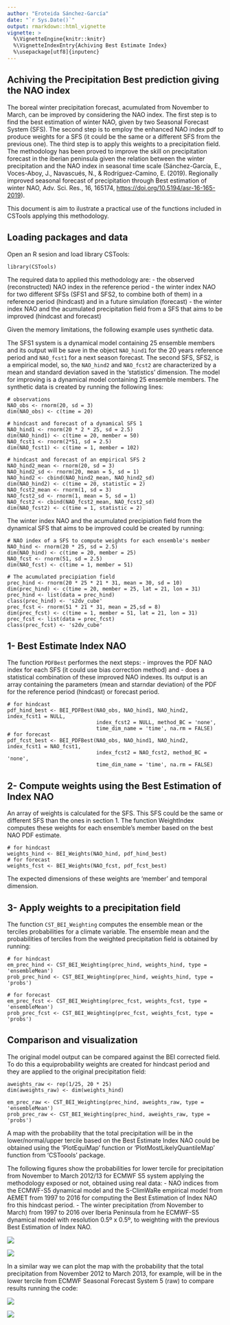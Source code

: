 ---
author: "Eroteida Sánchez-García"
date: "`r Sys.Date()`"
output: rmarkdown::html_vignette
vignette: >
  %\VignetteEngine{knitr::knitr}
  %\VignetteIndexEntry{Achiving Best Estimate Index}
  %\usepackage[utf8]{inputenc}
---

Achiving the Precipitation Best prediction giving the NAO index
-------------------------------------------------------------------

The boreal winter precipitation forecast, acumulated from November to March, can be improved by considering the NAO index. The first step is to find the best estimation of winter NAO, given by two Seasonal Forecast System (SFS). The second step is to employ the enhanced NAO index pdf to produce weights for a SFS (it could be the same or a different SFS from the previous one). The third step is to apply this weights to a precipitation field. The methodology has been proved to improve the skill on precipitation forecast in the iberian peninsula given the relation between the winter precipitation and the NAO index in seasonal time scale (Sánchez-García, E., Voces-Aboy, J., Navascués, N., & Rodríguez-Camino, E. (2019). Regionally improved seasonal forecast of precipitation through Best estimation of winter NAO, Adv. Sci. Res., 16, 165174, <https://doi.org/10.5194/asr-16-165-2019>).

This document is aim to ilustrate a practical use of the functions included in CSTools applying this methodology.


## Loading packages and data

Open an R sesion and load library CSTools:

```
library(CSTools)
```
The required data to applied this methodology are:
- the observed (reconstructed) NAO index in the reference period
- the winter index NAO for two different SFSs (SFS1 and SFS2, to combine both of them) in a reference period (hindcast) and in a future simulation (forecast)
- the winter index NAO and the acumulated precipitation field from a SFS that aims to be improved (hindcast and forecast)

Given the memory limitations, the following example uses synthetic data.

The SFS1 system is a dynamical model containing 25 ensemble members and its output will be save in the object `NAO_hind1` for the 20 years reference period and `NAO_fcst1` for a next season forecast.
The second SFS, SFS2, is a empirical model, so, the `NAO_hind2` and `NAO_fcst2` are characterized by a mean and standard deviation saved in the 'statistics' dimension.
The model for improving is a dynamical model containing 25 ensemble members.
The synthetic data is created by running the following lines:


```
# observations
NAO_obs <- rnorm(20, sd = 3) 
dim(NAO_obs) <- c(time = 20)

# hindcast and forecast of a dynamical SFS 1
NAO_hind1 <- rnorm(20 * 2 * 25, sd = 2.5) 
dim(NAO_hind1) <- c(time = 20, member = 50)
NAO_fcst1 <- rnorm(2*51, sd = 2.5) 
dim(NAO_fcst1) <- c(time = 1, member = 102)

# hindcast and forecast of an empirical SFS 2 
NAO_hind2_mean <- rnorm(20, sd = 3) 
NAO_hind2_sd <- rnorm(20, mean = 5, sd = 1) 
NAO_hind2 <- cbind(NAO_hind2_mean, NAO_hind2_sd) 
dim(NAO_hind2) <- c(time = 20, statistic = 2)
NAO_fcst2_mean <- rnorm(1, sd = 3) 
NAO_fcst2_sd <- rnorm(1, mean = 5, sd = 1) 
NAO_fcst2 <- cbind(NAO_fcst2_mean, NAO_fcst2_sd) 
dim(NAO_fcst2) <- c(time = 1, statistic = 2)

```

The winter index NAO and the acumulated precipiation field from the dynamical SFS that aims to be improved could be created by running:

```
# NAO index of a SFS to compute weights for each ensemble's member 
NAO_hind <- rnorm(20 * 25, sd = 2.5) 
dim(NAO_hind) <- c(time = 20, member = 25)
NAO_fcst <- rnorm(51, sd = 2.5) 
dim(NAO_fcst) <- c(time = 1, member = 51)

# The acumulated precipiation field
prec_hind <- rnorm(20 * 25 * 21 * 31, mean = 30, sd = 10) 
dim(prec_hind) <- c(time = 20, member = 25, lat = 21, lon = 31)
prec_hind <- list(data = prec_hind)
class(prec_hind) <- 's2dv_cube'
prec_fcst <- rnorm(51 * 21 * 31, mean = 25,sd = 8) 
dim(prec_fcst) <- c(time = 1, member = 51, lat = 21, lon = 31)
prec_fcst <- list(data = prec_fcst)
class(prec_fcst) <- 's2dv_cube'

```


## 1- Best Estimate Index NAO

The function `PDFBest` performes the next steps:
 - improves the PDF NAO index for each SFS (it could use bias correction method) and 
 - does a statistical combination of these improved NAO indexes.
Its output is an array containing the parameters (mean and starndar deviation) of the PDF for the reference period (hindcast) or forecast period. 


```
# for hindcast 
pdf_hind_best <- BEI_PDFBest(NAO_obs, NAO_hind1, NAO_hind2, index_fcst1 = NULL,
                             index_fcst2 = NULL, method_BC = 'none',
                             time_dim_name = 'time', na.rm = FALSE)
# for forecast                             
pdf_fcst_best <- BEI_PDFBest(NAO_obs, NAO_hind1, NAO_hind2, index_fcst1 = NAO_fcst1,
                             index_fcst2 = NAO_fcst2, method_BC = 'none',
                             time_dim_name = 'time', na.rm = FALSE)
```


## 2- Compute weights using the Best Estimation of Index NAO


An array of weights is calculated for the SFS. This SFS could be the same or different SFS than the ones in section 1. 
The function WeightIndex computes these weights for each ensemble's member based on the best NAO PDF estimate.


```
# for hindcast 
weights_hind <- BEI_Weights(NAO_hind, pdf_hind_best)
# for forecast
weights_fcst <- BEI_Weights(NAO_fcst, pdf_fcst_best)

```

The expected dimensions of these weights are 'member' and temporal dimension.


## 3- Apply weights to a precipitation field


The function `CST_BEI_Weighting` computes the ensemble mean or the terciles probabilities for a climate variable. 
The ensemble mean and the probabilities of terciles from the weighted precipitation field is obtained by running:

```
# for hindcast
em_prec_hind <- CST_BEI_Weighting(prec_hind, weights_hind, type = 'ensembleMean')
prob_prec_hind <- CST_BEI_Weighting(prec_hind, weights_hind, type = 'probs')

# for forecast
em_prec_fcst <- CST_BEI_Weighting(prec_fcst, weights_fcst, type = 'ensembleMean')
prob_prec_fcst <- CST_BEI_Weighting(prec_fcst, weights_fcst, type = 'probs')

```

## Comparison and visualization

The original model output can be compared against the BEI corrected field.
To do this a equiprobability weights are created for hindcast period and they are applied to the original precipitation field:


```
aweights_raw <- rep(1/25, 20 * 25)
dim(aweights_raw) <- dim(weights_hind)

em_prec_raw <- CST_BEI_Weighting(prec_hind, aweights_raw, type = 'ensembleMean')
prob_prec_raw <- CST_BEI_Weighting(prec_hind, aweights_raw, type = 'probs')

```

A map with the probability that the total precipitation will be in the lower/normal/upper tercile based on the Best Estimate Index NAO could be obtained using the 'PlotEquiMap' function or 'PlotMostLikelyQuantileMap' function from 'CSToools' package.

The following figures show the probabilities for lower tercile for precipitation from November to March 2012/13 for ECMWF S5 system applying the methodology exposed or not, obtained using real data: 
- NAO indices from the ECMWF-S5 dynamical model and the S-ClimWaRe empirical model from AEMET from 1997 to 2016 for computing the Best Estimation of Index NAO fro this hindcast period.
- The winter precipitation (from November to March) from 1997 to 2016 over Iberia Peninsula from he ECMWF-S5 dynamical model with resolution 0.5º x 0.5º, to weighting with the previous Best Estimation of Index NAO.   


![](./Figures/BestEstimateIndex_fig1.png)

![](./Figures/BestEstimateIndex_fig3.png)



In a similar way we can plot the map with the probability that the total precipitation from November 2012 to
March 2013, for example, will be in the lower tercile from ECMWF Seasonal Forecast System 5 (raw) to compare results running the code:



![](./Figures/BestEstimateIndex_fig2.png)

![](./Figures/BestEstimateIndex_fig4.png)
